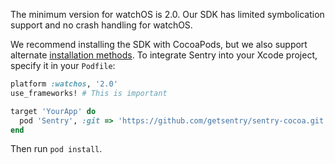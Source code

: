 The minimum version for watchOS is 2.0. Our SDK has limited symbolication support and no crash handling for watchOS.

We recommend installing the SDK with CocoaPods, but we also support alternate [installation methods](install/). To integrate Sentry into your Xcode project, specify it in your `Podfile`:

```ruby
platform :watchos, '2.0'
use_frameworks! # This is important

target 'YourApp' do
  pod 'Sentry', :git => 'https://github.com/getsentry/sentry-cocoa.git', :tag => '{{ packages.version('sentry.cocoa') }}'
end
```

Then run `pod install`.
